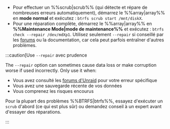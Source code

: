 - Pour effectuer un %%scrub|scrub%% (qui détecte et répare de nombreuses erreurs automatiquement), démarrez le %%array|array%% en **mode normal** et exécutez : `btrfs scrub start /mnt/diskX`.
- Pour une réparation complète, démarrez le %%array|array%% en **%%Maintenance Mode|mode de maintenance%%** et exécutez : `btrfs check --repair /dev/mdXp1`. Utilisez seulement `--repair` si conseillé par les [forums](https://forums.unraid.net/) ou la documentation, car cela peut parfois entraîner d'autres problèmes.

:::caution[Use `--repair` avec prudence

The `--repair` option can sometimes cause data loss or make corruption worse if used incorrectly. Only use it when:

- Vous avez consulté les [forums d'Unraid](https://forums.unraid.net/) pour votre erreur spécifique
- Vous avez une sauvegarde récente de vos données
- Vous comprenez les risques encourus

Pour la plupart des problèmes %%BTRFS|btrfs%%, essayez d'exécuter un `scrub` d'abord (ce qui est plus sûr) ou demandez conseil à un expert avant d'essayer des réparations.

:::
